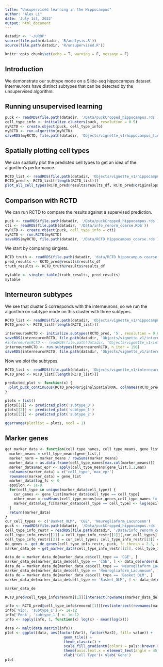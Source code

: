 ```yaml
---
title: "Unsupervised learning in the Hippocampus"
author: "Alex Li"
date: 'July 1st, 2022'
output: html_document
---
```


```r
datadir <- '~/UROP'
source(file.path(datadir, 'R/analysis.R'))
source(file.path(datadir, 'R/unsupervised.R'))
```


```r
knitr::opts_chunk$set(echo = T, warning = F, message = F)
```

## Introduction

We demonstrate our subtype mode on a Slide-seq hippocampus dataset. Interneurons have distinct subtypes that can be detected by the unsupervised algorithm.

## Running unsupervised learning

```r
puck <- readRDS(file.path(datadir, '/Data/puckCropped_hippocampus.rds'))
cell_type_info <- initialize.clusters(puck, resolution = 0.5)
myRCTD <- create.object(puck, cell_type_info)
myRCTD <- run.algorithm(myRCTD)
saveRDS(myRCTD, file.path(datadir, 'Objects/vignette_v1/hippocampus_final.rds'))
```

## Spatially plotting cell types

We can spatially plot the predicted cell types to get an idea of the algorithm's performance.

```r
RCTD_list <- readRDS(file.path(datadir, 'Objects/vignette_v1/hippocampus_final.rds'))
RCTD_pred <- RCTD_list[[length(RCTD_list)]]
plot_all_cell_types(RCTD_pred@results$results_df, RCTD_pred@originalSpatialRNA@coords, RCTD_pred@cell_type_info$renorm[[2]], '..')
```

## Comparison with RCTD

We can run RCTD to compare the results against a supervised prediction.

```r
puck <- readRDS(file.path(datadir, '/Data/puckCropped_hippocampus.rds'))
cti <- readRDS(file.path(datadir, '/Data/info_renorm_coarse.RDS'))
myRCTD <- create.object(puck, cell_type_info = cti)
myRCTD <- run.RCTD(myRCTD)
saveRDS(myRCTD, file.path(datadir, '/Data/RCTD_hippocampus_coarse.rds'))
```

We start by comparing singlets.

```r
RCTD_truth <- readRDS(file.path(datadir, 'data/RCTD_hippocampus_coarse.rds'))
pred_results <- RCTD_pred@results$results_df
truth_results <- RCTD_truth@results$results_df

mytable <- singlet_table(truth_results, pred_results)
mytable
```

## Interneuron subtypes

We see that cluster 5 corresponds with the interneurons, so we run the algorithm on subtype mode on this cluster with three subtypes.

```r
RCTD_list <- readRDS(file.path(datadir, 'Objects/vignette_v1/hippocampus_final.rds'))
RCTD_pred <- RCTD_list[[length(RCTD_list)]]

interneuronRCTD <- initialize.subtypes(RCTD_pred, '5', resolution = 0.8)
saveRDS(interneuronRCTD, file.path(datadir, 'Objects/vignette_v1/interneuronRCTD_init_moregenes.rds'))
#interneuronRCTD <- readRDS(file.path(datadir, 'Objects/vignette_v1/interneuronRCTD_init_moregenes.rds'))
interneuronRCTD <- run.subtypes(interneuronRCTD, n_iter = 150)
saveRDS(interneuronRCTD, file.path(datadir, 'Objects/vignette_v1/interneuronRCTD_moregenes_randominit.rds'))
```

Now we plot the subtypes.

```r
RCTD_list <- readRDS(file.path(datadir, 'Objects/vignette_v1/interneuronRCTD.rds'))
RCTD_pred <- RCTD_list[[length(RCTD_list)]]

predicted_plot <- function(x) {
  plot_puck_continuous(RCTD_pred@originalSpatialRNA, colnames(RCTD_pred@originalSpatialRNA@counts), RCTD_pred@results$weights[, x], size = 0.2, my_pal = pals::coolwarm(20), title = x)
} 

plots = list()
plots[[1]] <- predicted_plot('subtype_0')
plots[[2]] <- predicted_plot('subtype_1')
plots[[3]] <- predicted_plot('subtype_2')

ggarrange(plotlist = plots, ncol = 1)
```

## Marker genes

```r
get_marker_data <- function(cell_type_names, cell_type_means, gene_list) {
  marker_means = cell_type_means[gene_list,]
  marker_norm = marker_means / rowSums(marker_means)
  marker_data = as.data.frame(cell_type_names[max.col(marker_means)])
  marker_data$max_epr <- apply(cell_type_means[gene_list,],1,max)
  colnames(marker_data) = c("cell_type",'max_epr')
  rownames(marker_data) = gene_list
  marker_data$log_fc <- 0
  epsilon <- 1e-9
  for(cell_type in unique(marker_data$cell_type)) {
    cur_genes <- gene_list[marker_data$cell_type == cell_type]
    other_mean = rowMeans(cell_type_means[cur_genes,cell_type_names != cell_type])
    marker_data$log_fc[marker_data$cell_type == cell_type] <- log(epsilon + cell_type_means[cur_genes,cell_type]) - log(epsilon + other_mean)
  }
  return(marker_data)
}
cur_cell_types <- c('Basket_OLM', 'CGE', 'Neurogliaform_Lacunosum')
puck <- readRDS(file.path(datadir, '/Data/puckCropped_hippocampus.rds'))
cell_type_info_restr = readRDS(file.path(datadir, '/Data/info_renorm_coarse.RDS'))
cell_type_info_restr[[1]] = cell_type_info_restr[[1]][,cur_cell_types]
cell_type_info_restr[[2]] = cur_cell_types; cell_type_info_restr[[3]] = length(cur_cell_types)
de_genes <- get_de_genes(cell_type_info_restr, puck, fc_thresh = 2.5, expr_thresh = .0001, MIN_OBS = 3)
marker_data_de = get_marker_data(cell_type_info_restr[[2]], cell_type_info_restr[[1]], de_genes)

data_de = marker_data_de[marker_data_de$cell_type == 'CGE', ]
marker_data_de[marker_data_de$cell_type == 'CGE', ] <- data_de[order(data_de$log_fc, decreasing = T),]
data_de = marker_data_de[marker_data_de$cell_type == 'Neurogliaform_Lacunosum', ]
marker_data_de[marker_data_de$cell_type == 'Neurogliaform_Lacunosum', ] <- data_de[order(data_de$log_fc, decreasing = T),]
data_de = marker_data_de[marker_data_de$cell_type == 'Basket_OLM', ]
marker_data_de[marker_data_de$cell_type == 'Basket_OLM', ] <- data_de[order(data_de$log_fc, decreasing = T),]

marker_data_de
```

```r
RCTD_pred@cell_type_info$renorm[[1]][intersect(rownames(marker_data_de), RCTD_pred@internal_vars$gene_list_reg), c('subtype_0','subtype_1','subtype_2')]

info <- RCTD_pred@cell_type_info$renorm[[1]][rev(intersect(rownames(marker_data_de), RCTD_pred@internal_vars$gene_list_reg)), c('subtype_0','subtype_1','subtype_2')]
info['Vip', 'subtype_1'] <- 1e-12
info['Penk', 'subtype_1'] <- 1e-12
info <- apply(info, 1, function(x) log(x) - mean(log(x)))

data <- melt(data.matrix(info))
plot <- ggplot(data, aes(factor(Var1), factor(Var2), fill= value)) +
						   geom_tile() +
						   theme_classic() +
						   scale_fill_gradientn(colors = pals::brewer.rdbu(20), limits=c(-15,15), name='Normalized Expression') +
						   theme(axis.text.x = element_text(angle = 45, hjust = 1)) +
						   xlab('Cell Type')+ ylab('Gene')
plot
```

